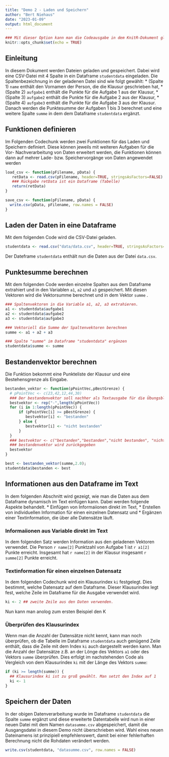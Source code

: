 ```yaml
---
title: "Demo 2 - Laden und Speichern"
author: "Bert Niehaus"
date: "2023-01-09"
output: html_document
---
```


```r
### Mit dieser Option kann man die Codeausgabe in dem KnitR-Dokument global anpassen
knitr::opts_chunk$set(echo = TRUE)
```

## Einleitung

In diesem Dokument werden Dateien geladen und gespeichert. Dabei wird eine CSV-Datei mit 4 Spalte in ein Dataframe `studentdata` eingeladen. Die Spaltenbezeichnung in der geladenen Datei sind wie folgt gewählt:
* (Spalte 1) `name` enthält den Vornamen der Person, die die Klausur geschrieben hat,
* (Spalte 2) `aufgabe1` enthält die Punkte für die Aufgabe 1 aus der Klausur,
* (Spalte 3) `aufgabe2` enthält die Punkte für die Aufgabe 2 aus der Klausur,
* (Spalte 4) `aufgabe3` enthält die Punkte für die Aufgabe 3 aus der Klausur.
Danach werden die Punktesumme der Aufgaben 1 bis 3 berechnet und eine weitere Spalte `summe` in dem dem Dataframe `studentdata` ergänzt.

## Funktionen definieren
Im Folgenden Codechunk werden zwei Funktionen für das Laden und Speichern definiert. Diese können jeweils mit weiteren Aufgaben für die Vor- Nachverarbeitung von Daten erweitert werden, die Funktionen können dann auf mehrer Lade- bzw. Speichervorgänge von Daten angewendet werden 
```r

load_csv <- function(pFilename, pData) {
   retData <- read.csv(pFilename, header=TRUE, stringsAsFactors=FALSE)
   ### Rückgabe retData ist ein Dataframe (Tabelle)
   return(retData)
}

save_csv <- function(pFilename, pData) {
  write.csv(pData, pFilename, row.names = FALSE)
}
```

## Laden der Daten in eine Dataframe
Mit dem folgenden Code wird die CSV-Datei geladen.
```r
studentdata <- read.csv("data/data.csv", header=TRUE, stringsAsFactors=FALSE)
```
Der Dateframe `studentdata` enthält nun die Daten aus der Datei `data.csv`.

## Punktesumme berechnen
Mit dem folgenden Code werden einzelne Spalten aus dem Dataframe extrahiert und in den Variablen `a1`, `a2` und `a3` gespeichert. Mit diesen Vektoren wird die Vektorsumme berechnet und in dem Vektor `summe` .

```r
### Spaltenvektoren in die Variable a1, a2, a3 extrahieren.
a1 <- studentdata$aufgabe1
a2 <- studentdata$aufgabe2
a3 <- studentdata$aufgabe3

### Vektoriell die Summe der Spaltenvektoren berechnen
summe <- a1 + a2 + a3

### Spalte "summe" im Dataframe "studentdata" ergänzen
studentdata$summe <- summe
```

## Bestandenvektor berechnen

Die Funktion bekommt eine Punkteliste der Klausur und eine  Bestehensgrenze als Eingabe.

```r
bestanden_vektor <- function(pPointVec,pBestGrenze) {
  # pPointVec <- c(23,42,12,44,30)
  ### Der bestandenvektor soll nachher als Textausgabe für die Übungsblätter verwendet werden.
  bestvektor <- rep("-",length(pPointVec))
  for (i in 1:length(pPointVec)) {
      if (pPointVec[i] >= pBestGrenze) {
         bestvektor[i] <- "bestanden"  
      } else {
         bestvektor[i] <- "nicht bestanden"  
      }
  }
  ### bestvektor <- c("bestanden","bestanden","nicht bestanden", "nicht bestanden", "bestanden")
  ### bestandenvektor wird zurückgegeben
  bestvektor 
}

best <- bestanden_vektor(summe,2.0);
studentdata$bestanden <- best 
```


## Informationen aus den Dataframe im Text
In dem folgenden Abschnitt wird gezeigt, wie man die Daten aus dem Dataframe dynamisch im Text einfügen kann. Dabei werden folgende Aspekte behandelt.
* Einfügen von Informaiionen direkt im Text,
* Erstellen von individuellen Information für einen einzelnen Datensatz und 
* Ergänzen einer Textinformation, die über alle Datensätze läuft.

### Informaiionen aus Variable direkt im Text
In dem folgenden Satz werden Information aus den geladenen Vektoren verwendet. 
Die Person `r name[2]`  Punktzahl von Aufgabe 1 ist `r a1[2]` Punkte erreicht. Insgesamt hat `r name[2]`  in der Klausur insgesamt `r summe[2]` Punkte erreicht.

### Textinformation für einen einzelnen Datensatz
In dem folgenden Codechunk wird ein Klausurindex `ki` festgelegt. Dies bestimmt, welche Datensatz auf dem Dataframe. Dieser Klausurindex legt fest, welche Zeile im Dataframe für die Ausgabe verwendet wird.
```r
ki <- 2 ## zweite Zeile aus den Daten verwenden. 
```
Nun kann man anolog zum ersten Beispiel den K

### Überprüfen des Klausurindex 
Wenn man die Anzahl der Datensätze nicht kennt, kann man noch überprüfen, ob die Tabelle im Dataframe `studentdata` auch genügend Zeile enthält, dass die Zeile mit dem Index `ki` auch dargestellt werden kann. Man die Anzahl der Datensätze z.B. an der Lönge des Vektors `a1` oder des Vektors `summe` überprüfen. Dies erfolgt im nachstehenden Code als Vergleich von dem Klausurindex `ki` mit der Länge des Vektors `summe`:
```r
if (ki >= length(summe)) {
  ## Klausurindex ki ist zu groß gewählt. Man setzt den Index auf 1
  ki <- 1
}
```

## Speichern der Daten
In der obigen Datenverarbeitung wurde im Dataframe `studentdata` die Spalte `summe` ergänzt und diese erweiterte Datentabelle wird nun in einer neuen Datei mit dem Namen `datasumme.csv` abgespeichert, damit die Ausgangsdatei in diesem Demo nicht überschrieben wird. 
Wahl eines neuen Dateinamens ist prinzipiell empfehlenswert, damit bei einer fehlerhaften Berechnung nicht die Rohdaten verändert werden.
```r
write.csv(studentdata, "datasumme.csv", row.names = FALSE)
```

